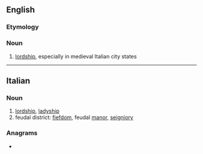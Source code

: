 {{also|Signoria}}
==English==

===Etymology===
{{bor|en|la|signore||lord}}

===Noun===
{{wikipedia}}
{{en-noun|-}}

# [[lordship]], especially in medieval Italian city states

----

==Italian==

===Noun===
{{wikipedia|Signoria cittadina|lang=it}}
{{it-noun|f}}

# [[lordship]], [[ladyship]]
# feudal district: [[fiefdom]], feudal [[manor]], [[seigniory]]

===Anagrams===
* {{l|it|sragioni}}